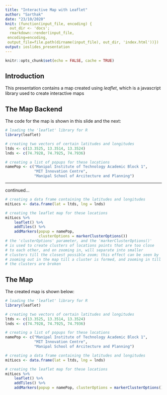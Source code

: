 ```yaml
---
title: "Interactive Map with Leaflet"
author: "Sarthak"
date: "23/10/2020"
knit: (function(input_file, encoding) {
  out_dir <- 'docs';
  rmarkdown::render(input_file,
 encoding=encoding,
 output_file=file.path(dirname(input_file), out_dir, 'index.html'))})
output: ioslides_presentation
---
```


```r
knitr::opts_chunk$set(echo = FALSE, cache = TRUE)
```

## Introduction

This presentation contains a map created using *leaflet*, which is a javascript library used to create interactive maps

## The Map Backend

The code for the map is shown in this slide and the next:

```r
# loading the 'leaflet' library for R
library(leaflet)

# creating two vectors of certain latitudes and longitudes
ltds <- c(13.3525, 13.3514, 13.3524)
lnds <- c(74.7928, 74.7925, 74.7936)

# creating a list of popups for these locations
namePop <- c("Manipal Institute of Technology Academic Block 1",
             "MIT Innovation Centre",
             "Manipal School of Arcitecture and Planning")
```

***

continued...

```r
# creating a data frame containing the latitudes and longitudes
mitLocs <- data.frame(lat = ltds, lng = lnds)

# creating the leaflet map for these locations
mitLocs %>% 
    leaflet() %>% 
    addTiles() %>% 
    addMarkers(popup = namePop, 
               clusterOptions = markerClusterOptions())
# the 'clusterOptions' parameter, and the 'markerClusterOptions()'
# is used to create clusters of locations points that are too close
# to each other, and on zooming in, will separate into smaller
# clusters till the closest possible zoom; this effect can be seen by
# zooming out in the map till a cluster is formed, and zooming in till
# the clusters are broken
```

## The Map

The created map is shown below:

```r
# loading the 'leaflet' library for R
library(leaflet)

# creating two vectors of certain latitudes and longitudes
ltds <- c(13.3525, 13.3514, 13.3524)
lnds <- c(74.7928, 74.7925, 74.7936)

# creating a list of popups for these locations
namePop <- c("Manipal Institute of Technology Academic Block 1",
             "MIT Innovation Centre",
             "Manipal School of Arcitecture and Planning")
```

```r
# creating a data frame containing the latitudes and longitudes
mitLocs <- data.frame(lat = ltds, lng = lnds)

# creating the leaflet map for these locations
mitLocs %>% 
    leaflet() %>% 
    addTiles() %>% 
    addMarkers(popup = namePop, clusterOptions = markerClusterOptions())
```
